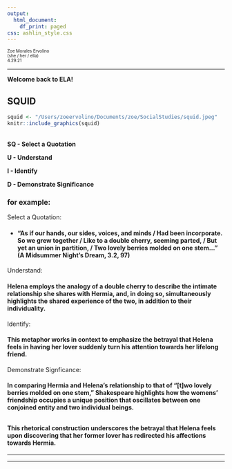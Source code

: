 ```yaml
---
output:
  html_document:
    df_print: paged
css: ashlin_style.css
---
```

<style type="text/css">
.main-container {
  max-width: 1800px;
  margin-left: auto;
  margin-right: auto;
    background-color:HoneyDew;
    	cursor: url('/Users/zoeervolino/Documents/zoe/SocialStudies/Strawberry normal select.cur'), default;
}
</style>

<p style="text-align:left">
<small><small>Zoe Morales Ervolino 
<br>
(she / her / ella)
<br>
4.29.21</small></small></p>

<hr>

<b>Welcome back to ELA!</b>



<h2>SQUID</h2>
```r

squid <- "/Users/zoeervolino/Documents/zoe/SocialStudies/squid.jpeg"
knitr::include_graphics(squid)

```
<br>
<b>SQ - Select a Quotation

U - Understand

I - Identify 

D - Demonstrate Significance</b>

<h3>for example:</h3>

Select a Quotation: 
<h4>- "As if our hands, our sides, voices, and minds /
Had been incorporate. So we grew together /
Like to a double cherry, seeming parted, /
But yet an union in partition, /
Two lovely berries molded on one stem..." (A Midsummer Night's Dream, 3.2, 97)</h4>

Understand: 
<h4>Helena employs the analogy of a double cherry to describe the intimate relationship she shares with Hermia, and, in doing so, simultaneously highlights the shared experience of the two, in addition to their individuality.</h4> 

Identify: <h4>This metaphor works in context to emphasize the betrayal that Helena feels in having her lover suddenly turn his attention towards her lifelong friend.</h4>

Demonstrate Signficance: <h4>In comparing Hermia and Helena's relationship to that of "[t]wo lovely berries molded on one stem," Shakespeare highlights how the womens' friendship occupies a unique position that oscillates between one conjoined entity and two individual beings.

<br>This rhetorical construction underscores the betrayal that Helena feels upon discovering that her former lover has redirected his affections towards Hermia.</h4>

***

<hr>



